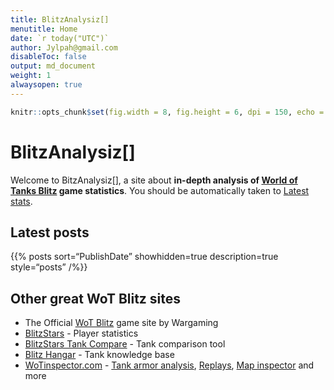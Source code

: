 ```yaml
---
title: BlitzAnalysiz[] 
menutitle: Home
date: `r today("UTC")`
author: Jylpah@gmail.com
disableToc: false
output: md_document
weight: 1
alwaysopen: true
---
```

```r
knitr::opts_chunk$set(fig.width = 8, fig.height = 6, dpi = 150, echo = FALSE, dev = "svglite", fig.ext = "svgz")
```
# BlitzAnalysiz[] 

Welcome to BitzAnalysiz[], a site about **in-depth analysis of 
[World of Tanks Blitz](https://wotblitz.com) game statistics**. You should be automatically taken to 
[Latest stats](/latest/).


## Latest posts

{{% posts sort="PublishDate" showhidden=true description=true style="posts" /%}}

## Other great WoT Blitz sites

* The Official [WoT Blitz](https://wotblitz.eu) game site by Wargaming
* [BlitzStars](https://blitzstars.com) - Player statistics 
* [BlitzStars Tank Compare](https://tank-compare.blitzstars.com/) - Tank comparison tool 
* [Blitz Hangar](https://blitzhangar.com/) - Tank knowledge base
* [WoTinspector.com](https://wotinspector.com) - [Tank armor analysis](https://armor.wotinspector.com), 
[Replays](https://replays.wotinspector.com/), [Map inspector](https://map.wotinspector.com) and more
